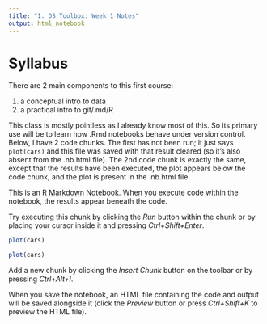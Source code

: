 ```yaml
---
title: "1. DS Toolbox: Week 1 Notes"
output: html_notebook
---
```


# Syllabus
There are 2 main components to this first course:

1. a conceptual intro to data
2. a practical intro to git/.md/R

This class is mostly pointless as I already know most of this. So its primary use will be to learn how .Rmd notebooks behave under version control. Below, I have 2 code chunks. The first has not been run; it just says `plot(cars)` and this file was saved with that result cleared (so it's also absent from the .nb.html file). The 2nd code chunk is exactly the same, except that the results have been executed, the plot appears below the code chunk, and the plot is present in the .nb.html file.




This is an [R Markdown](http://rmarkdown.rstudio.com) Notebook. When you execute code within the notebook, the results appear beneath the code. 

Try executing this chunk by clicking the *Run* button within the chunk or by placing your cursor inside it and pressing *Ctrl+Shift+Enter*.

```r
plot(cars)
```


```r
plot(cars)
```

Add a new chunk by clicking the *Insert Chunk* button on the toolbar or by pressing *Ctrl+Alt+I*.

When you save the notebook, an HTML file containing the code and output will be saved alongside it (click the *Preview* button or press *Ctrl+Shift+K* to preview the HTML file).
